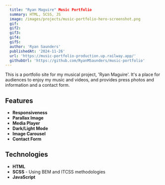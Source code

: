 ```yaml
---
  title: "Ryan Maguire" Music Portfolio
  summary: HTML, SCSS, JS
  image: /images/projects/music-portfolio-hero-screenshot.png
  gif: 
  gif2: 
  gif3: 
  gif4: 
  gif5: 
  author: 'Ryan Saunders'
  publishedAt: '2024-11-26'
  url: 'https://music-portfolio-production.up.railway.app/'
  githubUrl: 'https://github.com/RyanMSaunders/music-portfolio'
---
```


This is a portfolio site for my musical project, 'Ryan Maguire'. It's a place for audiences to enjoy my music and videos, and provides press photos and information and a contact form.

## Features

- **Responsiveness**
- **Parallax Image**
- **Media Player**
- **Dark/Light Mode**
- **Image Carousel**
- **Contact Form**


## Technologies

- **HTML**
- **SCSS** - Using BEM and ITCSS methodologies
- **JavaScript**


